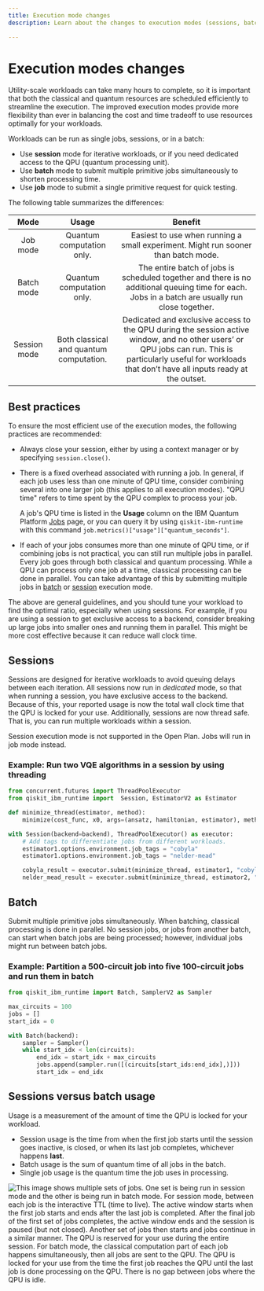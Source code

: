 ```yaml
---
title: Execution mode changes
description: Learn about the changes to execution modes (sessions, batch, and single jobs)

---
```


<span id="execution-modes"></span>

# Execution modes changes

Utility-scale workloads can take many hours to complete, so it is important that both the classical and quantum resources are scheduled efficiently to streamline the execution. The improved execution modes provide more flexibility than ever in balancing the cost and time tradeoff to use resources optimally for your workloads.

Workloads can be run as single jobs, sessions, or in a batch:

- Use **session** mode for iterative workloads, or if you need dedicated access to the QPU (quantum processing unit).
- Use **batch** mode to submit multiple primitive jobs simultaneously to shorten processing time.
- Use **job** mode to submit a single primitive request for quick testing.

The following table summarizes the differences:

|     Mode     |                  Usage                  |                                                                                                        Benefit                                                                                                        |
|:------------:|:---------------------------------------:|:---------------------------------------------------------------------------------------------------------------------------------------------------------------------------------------------------------------------:|
| Job mode     | Quantum computation only.               | Easiest to use when running a small experiment. Might run sooner than batch mode.                                                                                                                                     |
| Batch mode   | Quantum computation only.               | The entire batch of jobs is scheduled together and there is no additional queuing time for each. Jobs in a batch are usually run close together.                                                                     |
| Session mode | Both classical and quantum computation. | Dedicated and exclusive access to the QPU during the session active window, and no other users’ or QPU jobs can run. This is particularly useful for workloads that don’t have all inputs ready at the outset.  |

## Best practices

To ensure the most efficient use of the execution modes, the following practices are recommended:

- Always close your session, either by using a context manager or by specifying `session.close()`.
- There is a fixed overhead associated with running a job. In general, if each job uses less than one minute of QPU time, consider combining several into one larger job (this applies to all execution modes). "QPU time" refers to time spent by the QPU complex to process your job.

    A job's QPU time is listed in the **Usage** column on the IBM Quantum Platform [Jobs](https://quantum.ibm.com/jobs) page, or you can  query it by using `qiskit-ibm-runtime` with this command `job.metrics()["usage"]["quantum_seconds"]`.

- If each of your jobs consumes more than one minute of QPU time, or if combining jobs is not practical, you can still run multiple jobs in parallel. Every job goes through both classical and quantum processing. While a QPU can process only one job at a time, classical processing can be done in parallel. You can take advantage of this by submitting multiple jobs in [batch](#divide) or [session](#two-vqe) execution mode.

The above are general guidelines, and you should tune your workload to find the optimal ratio, especially when using sessions. For example, if you are using a session to get exclusive access to a backend, consider breaking up large jobs into smaller ones and running them in parallel. This might be more cost effective because it can reduce wall clock time.


## Sessions

Sessions are designed for iterative workloads to avoid queuing delays between each iteration. All sessions now run in *dedicated* mode, so that when running a session, you have exclusive access to the backend.  Because of this, your reported usage is now the total wall clock time that the QPU is locked for your use. Additionally, sessions are now thread safe. That is, you can run multiple workloads within a session.

<Admonition type="note">
Session execution mode is not supported in the Open Plan. Jobs will run in job mode instead.
</Admonition>

<span id="two-vqe"></span>
### Example: Run two VQE algorithms in a session by using threading

```python
from concurrent.futures import ThreadPoolExecutor
from qiskit_ibm_runtime import  Session, EstimatorV2 as Estimator

def minimize_thread(estimator, method):
    minimize(cost_func, x0, args=(ansatz, hamiltonian, estimator), method=method)

with Session(backend=backend), ThreadPoolExecutor() as executor:
    # Add tags to differentiate jobs from different workloads.
    estimator1.options.environment.job_tags = "cobyla"
    estimator1.options.environment.job_tags = "nelder-mead"

    cobyla_result = executor.submit(minimize_thread, estimator1, "cobyla").result()
    nelder_mead_result = executor.submit(minimize_thread, estimator2, "nelder-mead").result()
```

## Batch

Submit multiple primitive jobs simultaneously. When batching, classical processing is done in parallel. No session jobs, or jobs from another batch, can start when batch jobs are being processed; however, individual jobs might run between batch jobs.

<span id="divide"></span>
### Example: Partition a 500-circuit job into five 100-circuit jobs and run them in batch
```python
from qiskit_ibm_runtime import Batch, SamplerV2 as Sampler

max_circuits = 100
jobs = []
start_idx = 0

with Batch(backend):
    sampler = Sampler()
    while start_idx < len(circuits):
        end_idx = start_idx + max_circuits
        jobs.append(sampler.run([(circuits[start_ids:end_idx],)]))
        start_idx = end_idx
```

## Sessions versus batch usage

Usage is a measurement of the amount of time the QPU is locked for your workload.

* Session usage is the time from when the first job starts until the session goes inactive, is closed, or when its last job completes, whichever happens **last**.
* Batch usage is the sum of quantum time of all jobs in the batch.
* Single job usage is the quantum time the job uses in processing.

![This image shows multiple sets of jobs.  One set is being run in session mode and the other is being run in batch mode.  For session mode, between each job is the interactive TTL (time to live).  The active window starts when the first job starts and ends after the last job is completed. After the final job of the first set of jobs completes, the active window ends and the session is paused (but not closed).  Another set of jobs then starts and jobs continue in a similar manner. The QPU is reserved for your use during the entire session.  For batch mode, the classical computation part of each job happens simultaneously, then all jobs are sent to the QPU.  The QPU is locked for your use from the time the first job reaches the QPU until the last job is done processing on the QPU.  There is no gap between jobs where the QPU is idle.](/images/guides/execution-modes/SessionVsBatch.svg 'Sessions compared to batch')
